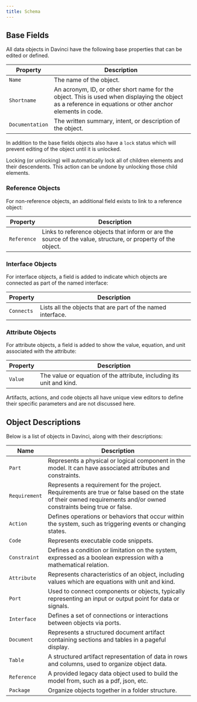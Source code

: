 ```yaml
---
title: Schema
---
```




## Base Fields

All data objects in Davinci have the following base properties that can be edited or defined.

| Property        | Description                                                                                     |
| --------------- | ----------------------------------------------------------------------------------------------- |
| `Name`          | The name of the object.                                                                          |
| `Shortname`     | An acronym, ID, or other short name for the object. This is used when displaying the object as a reference in equations or other anchor elements in code. |
| `Documentation` | The written summary, intent, or description of the object.                                        |

In addition to the base fields objects also have a `lock` status which will prevent editing of the object until it is unlocked. 

<Note>Locking (or unlocking) will automatically lock all of children elements and their descendents. This action can be undone by unlocking those child elements.</Note>


### Reference Objects

For non-reference objects, an additional field exists to link to a reference object:

| Property    | Description                                                                                     |
| ----------- | ----------------------------------------------------------------------------------------------- |
| `Reference` | Links to reference objects that inform or are the source of the value, structure, or property of the object. |

### Interface Objects

For interface objects, a field is added to indicate which objects are connected as part of the named interface:

| Property    | Description                                                                                     |
| ----------- | ----------------------------------------------------------------------------------------------- |
| `Connects`  | Lists all the objects that are part of the named interface.                                     |

### Attribute Objects

For attribute objects, a field is added to show the value, equation, and unit associated with the attribute:

| Property    | Description                                                                                     |
| ----------- | ----------------------------------------------------------------------------------------------- |
| `Value`     | The value or equation of the attribute, including its unit and kind.                             |

<Note>Artifacts, actions, and code objects all have unique view editors to define their specific parameters and are not discussed here.</Note>

## Object Descriptions

Below is a list of objects in Davinci, along with their descriptions:

|  Name       | Description                                                                                     |
| ---------- | ----------------------------------------------------------------------------------------------- |
| `Part`      | Represents a physical or logical component in the model. It can have associated attributes and constraints. |
| `Requirement`      | Represents a requirement for the project. Requirements are true or false based on the state of their owned requirements and/or owned constraints being true or false. |
| `Action`    | Defines operations or behaviors that occur within the system, such as triggering events or changing states. |
| `Code`      | Represents executable code snippets. |
| `Constraint` | Defines a condition or limitation on the system, expressed as a boolean expression with a mathematical relation. |
| `Attribute` | Represents characteristics of an object, including values which are equations with unit and kind. |
| `Port`      | Used to connect components or objects, typically representing an input or output point for data or signals. |
| `Interface` | Defines a set of connections or interactions between objects via ports. |
| `Document`  | Represents a structured document artifact containing sections and tables in a pageful display. |
| `Table`     | A structured artifact representation of data in rows and columns, used to organize object data. |
| `Reference` | A provided legacy data object used to build the model from, such as a pdf, json, etc.  |
| `Package`   | Organize objects together in a folder structure. |



